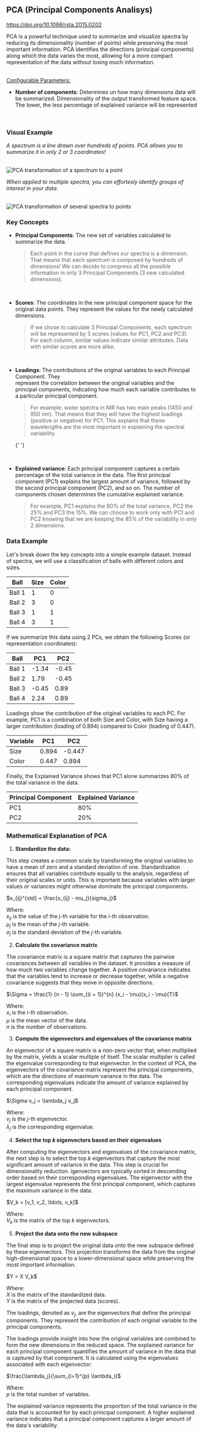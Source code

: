 
## PCA (Principal Components Analisys)

https://doi.org/10.1098/rsta.2015.0202

PCA is a powerful technique used to summarize and visualize spectra by reducing its dimensionality (number of points) while
preserving the most important information. PCA identifies the directions (principal components) along which the data varies
the most, allowing for a more compact representation of the data without losing much information.

<br />
<u>Configurable Parameters:</u>

- **Number of components**: Determines un how many dimensions data will be summarized. Dimensionality of the output
  transformed feature space. The lower, the less percentage of explained variance will be represented

<br />

### Visual Example

_A spectrum is a line drawn over hundreds of points. PCA allows you to summarize
it in only 2 or 3 coordinates!_

<br />
<Image
  src={`${imagePath}1_spectra_pca.png`}
  alt='PCA transformation of a spectrum to a point'
  width={1080}
  height={373}
/>
<br />

_When applied to multiple spectra, you can effortesly identify groups of interest in your data._

<br />
<Image
  src={`${imagePath}multi_spectra_pca.png`}
  alt='PCA transformation of several spectra to points'
  width={1080}
  height={373}
/>

### Key Concepts

- **Principal Components**: The new set of variables calculated to summarize the data.

  > Each point in the curve that defines our spectra is a dimension. That means that
  > each spectrum is composed by hundreds of dimensions! We can decide to compress all
  > the possible information in only 3 Principal Components (3 new calculated dimensions).

  <br />

- **Scores**: The coordinates in the new principal component space for the original data points. They represent
  the values for the newly calculated dimensions.

  > If we chose to calculate 3 Principal Components, each spectrum will be represented by 3 scores
  > (values for PC1, PC2 and PC3). For each column, similar values indicate similar
  > attributes. Data with similar scores are more alike.

  <br />

- **Loadings**: The contributions of the original variables to each Principal Component. They  
  represent the correlation between the original variables and the principal components,
  indicating how much each variable contributes to a particular principal component.

  > For example. water spectra in NIR has two main peaks (1450 and 950 nm). That means that they will have the highest loadings
  > (positive or negative) for PC1. This explains that these wavelengths are the most important in explaining the spectral
  > variability.

  {' '}

  <br />

- **Explained variance**: Each principal component captures a certain percentage of the total variance in the data. The first
  principal component (PC1) explains the largest amount of variance, followed by the second principal component (PC2), and so on.
  The number of components chosen determines the cumulative explained variance.

  > For example, PC1 explains the 60% of the total variance, PC2 the 25% and PC3 the 15%. We can choose to work only with PC1 and
  > PC2 knowing that we are keeping the 85% of the variability in only 2 dimensions.

### Data Example

Let's break down the key concepts into a simple example dataset. Instead of spectra, we will use a classification of balls with different colors and sizes.

| Ball   | Size | Color |
| ------ | ---- | ----- |
| Ball 1 | 1    | 0     |
| Ball 2 | 3    | 0     |
| Ball 3 | 1    | 1     |
| Ball 4 | 3    | 1     |

If we summarize this data using 2 PCs, we obtain the following Scores (or representation coordinates):

| Ball   | PC1   | PC2   |
| ------ | ----- | ----- |
| Ball 1 | -1.34 | -0.45 |
| Ball 2 | 1.79  | -0.45 |
| Ball 3 | -0.45 | 0.89  |
| Ball 4 | 2.24  | 0.89  |

Loadings show the contribution of the original variables to each PC. For example, PC1 is a combination of both Size and Color,
with Size having a larger contribution (loading of 0.894) compared to Color (loading of 0.447).

| Variable | PC1   | PC2    |
| -------- | ----- | ------ |
| Size     | 0.894 | -0.447 |
| Color    | 0.447 | 0.894  |

Finally, the Explained Variance shows that PC1 alone summarizes 80% of the total variance in the data.

| Principal Component | Explained Variance |
| ------------------- | ------------------ |
| PC1                 | 80%                |
| PC2                 | 20%                |

### Mathematical Explanation of PCA

1. **Standardize the data:**

This step creates a common scale by transforming the original variables to have a mean
of zero and a standard deviation of one. Standardization ensures that all variables
contribute equally to the analysis, regardless of their original scales or units.
This is important because variables with larger values or variances might otherwise
dominate the principal components.

<p className='formula'>$x_{ij}^{std} = \frac{x_{ij} - mu_j}{sigma_j}$</p>

Where:<br />
$x_{ij}$ is the value of the $j$-th variable for the $i$-th observation.<br />
$\mu_j$ is the mean of the $j$-th variable.<br />
$\sigma_j$ is the standard deviation of the $j$-th variable.<br />

2. **Calculate the covariance matrix**

The covariance matrix is a square matrix that captures the pairwise covariances between all
variables in the dataset. It provides a measure of how much two variables change together.
A positive covariance indicates that the variables tend to increase or decrease together,
while a negative covariance suggests that they move in opposite directions.

<p className='formula'>
  $\Sigma = \frac{1} {n - 1} \sum_{(i = 1)}^{n} (x_i - \mu)(x_i - \mu){T}$
</p>

Where:<br />
$x_i$ is the $i$-th observation. <br />
$\mu$ is the mean vector of the data. <br />
$n$ is the number of observations.<br />

3. **Compute the eigenvectors and eigenvalues of the covariance matrix**

An eigenvector of a square matrix is a non-zero vector that, when multiplied by the matrix,
yields a scalar multiple of itself. The scalar multiplier is called the eigenvalue corresponding
to that eigenvector. In the context of PCA, the eigenvectors of the covariance matrix represent
the principal components, which are the directions of maximum variance in the data. The
corresponding eigenvalues indicate the amount of variance explained by each principal component.

<p className='formula'>$\Sigma v_j = \lambda_j v_j$</p>

Where:<br />
$v_j$ is the $j$-th eigenvector.<br />
$\lambda_j$ is the corresponding eigenvalue.<br />

4. **Select the top $k$ eigenvectors based on their eigenvalues**

After computing the eigenvectors and eigenvalues of the covariance matrix, the next step is
to select the top $k$ eigenvectors that capture the most significant amount of variance in
the data. This step is crucial for dimensionality reduction. igenvectors are typically sorted
in descending order based on their corresponding eigenvalues. The eigenvector with the largest
eigenvalue represents the first principal component, which captures the maximum variance in
the data.

<p className='formula'>$V_k = [v_1, v_2, \ldots, v_k]$</p>

Where:<br />
$V_k$ is the matrix of the top $k$ eigenvectors.<br />

5. **Project the data onto the new subspace**

The final step is to project the original data onto the new subspace defined by these
eigenvectors. This projection transforms the data from the original high-dimensional
space to a lower-dimensional space while preserving the most important information.

<p className='formula'>$Y = X V_k$</p>

Where:<br />
$X$ is the matrix of the standardized data.<br />
$Y$ is the matrix of the projected data (scores).<br />

The loadings, denoted as $v_j$, are the eigenvectors that define the principal components.
They represent the contribution of each original variable to the principal components.

The loadings provide insight into how the original variables are combined to form the new
dimensions in the reduced space. The explained variance for each principal component quantifies
the amount of variance in the data that is captured by that component. It is calculated using
the eigenvalues associated with each eigenvector:

<p className='formula'>$\frac{\lambda_j}{\sum_{i=1}^{p} \lambda_i}$</p>

Where:<br />
$p$ is the total number of variables.<br />

The explained variance represents the proportion of the total variance in the data that is
accounted for by each principal component. A higher explained variance indicates that a
principal component captures a larger amount of the data's variability.
